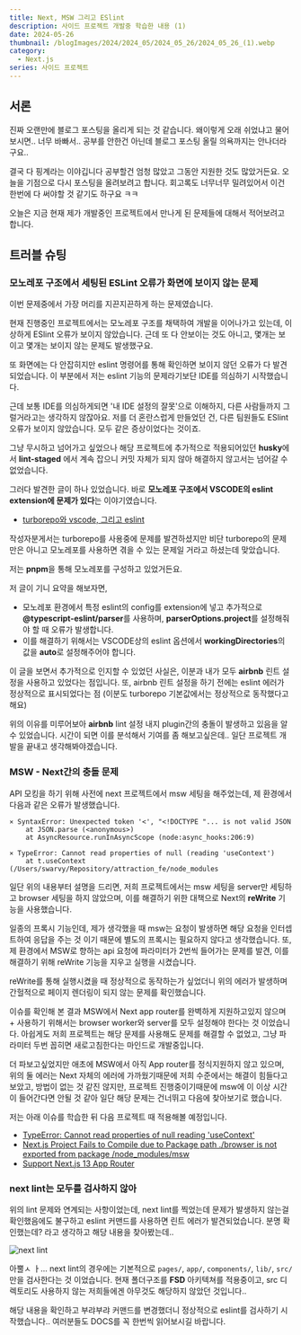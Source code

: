 ```yaml
---
title: Next, MSW 그리고 ESlint
description: 사이드 프로젝트 개발중 학습한 내용 (1)
date: 2024-05-26
thumbnail: /blogImages/2024/2024_05/2024_05_26/2024_05_26_(1).webp
category:
  - Next.js
series: 사이드 프로젝트
---
```


## 서론

진짜 오랜만에 블로그 포스팅을 올리게 되는 것 같습니다. 왜이렇게 오래 쉬었냐고 물어보시면.. 너무 바빠서..
공부를 안한건 아닌데 블로그 포스팅 올릴 의욕까지는 안나더라구요..

결국 다 핑계라는 이야깁니다 공부할건 엄청 많았고 그동안 지원한 것도 많았거든요.
오늘을 기점으로 다시 포스팅을 올려보려고 합니다. 회고록도 너무너무 밀려있어서 이건 한번에 다 써야할 것 같기도 하구요 ㅋㅋ

오늘은 지금 현재 제가 개발중인 프로젝트에서 만나게 된 문제들에 대해서 적어보려고 합니다.

## 트러블 슈팅

### 모노레포 구조에서 세팅된 ESLint 오류가 화면에 보이지 않는 문제

이번 문제중에서 가장 머리를 지끈지끈하게 하는 문제였습니다.

현재 진행중인 프로젝트에서는 모노레포 구조를 채택하여 개발을 이어나가고 있는데, 이상하게 ESlint 오류가 보이지 않았습니다.
근데 또 다 안보이는 것도 아니고, 몇개는 보이고 몇개는 보이지 않는 문제도 발생했구요.

또 화면에는 다 안잡히지만 eslint 명령어를 통해 확인하면 보이지 않던 오류가 다 발견되었습니다.
이 부분에서 저는 eslint 기능의 문제라기보단 IDE를 의심하기 시작했습니다.

근데 보통 IDE를 의심하게되면 '내 IDE 설정의 잘못'으로 이해하지, 다른 사람들까지 그럴거라고는 생각하지 않잖아요.
저를 더 혼란스럽게 만들었던 건, 다른 팀원들도 ESlint 오류가 보이지 않았습니다. 모두 같은 증상이었다는 것이죠.

그냥 무시하고 넘어가고 싶었으나 해당 프로젝트에 추가적으로 적용되어있던 **husky**에서 **lint-staged** 에서 계속 잡으니 커밋 자체가 되지 않아 해결하지 않고서는 넘어갈 수 없었습니다.

그러다 발견한 글이 하나 있었습니다. 바로 **모노레포 구조에서 VSCODE의 eslint extension에 문제가 있다**는 이야기였습니다.

- [turborepo와 vscode, 그리고 eslint](https://velog.io/@soorokim/monorepo%EC%99%80-vscode-%EA%B7%B8%EB%A6%AC%EA%B3%A0-eslint)

작성자분게서는 turborepo를 사용중에 문제를 발견하셨지만 비단 turborepo의 문제만은 아니고 모노레포를 사용하면 겪을 수 있는 문제일 거라고 하셨는데 맞았습니다.

저는 **pnpm**을 통해 모노레포를 구성하고 있었거든요.

저 글이 기니 요약을 해보자면,

- 모노레포 환경에서 특정 eslint의 config를 extension에 넣고 추가적으로 **@typescript-eslint/parser**를 사용하며, **parserOptions.project**를 설정해줘야 할 때 오류가 발생합니다.
- 이를 해결하기 위해서는 VSCODE상의 eslint 옵션에서 **workingDirectories**의 값을 **auto**로 설정해주어야 합니다.

이 글을 보면서 추가적으로 인지할 수 있었던 사실은, 이분과 내가 모두 **airbnb** 린트 설정을 사용하고 있었다는 점입니다.
또, airbnb 린트 설정을 하기 전에는 eslint 에러가 정상적으로 표시되었다는 점 (이분도 turborepo 기본값에서는 정상적으로 동작했다고 해요)

위의 이유를 미루어보아 **airbnb** lint 설정 내지 plugin간의 충돌이 발생하고 있음을 알 수 있었습니다.
시간이 되면 이를 분석해서 기여를 좀 해보고싶은데.. 일단 프로젝트 개발을 끝내고 생각해봐야겠습니다.

### MSW - Next간의 충돌 문제

API 모킹을 하기 위해 사전에 next 프로젝트에서 msw 세팅을 해주었는데, 제 환경에서 다음과 같은 오류가 발생했습니다.

```text
⨯ SyntaxError: Unexpected token '<', "<!DOCTYPE "... is not valid JSON
    at JSON.parse (<anonymous>)
    at AsyncResource.runInAsyncScope (node:async_hooks:206:9)
```

```text
⨯ TypeError: Cannot read properties of null (reading 'useContext')
    at t.useContext (/Users/swarvy/Repository/attraction_fe/node_modules
```

일단 위의 내용부터 설명을 드리면, 저희 프로젝트에서는 msw 세팅을 server만 세팅하고 browser 세팅을 하지 않았으며, 이를 해결하기 위한 대책으로 Next의 **reWrite** 기능을 사용했습니다.

일종의 프록시 기능인데, 제가 생각했을 때 msw는 요청이 발생하면 해당 요청을 인터셉트하여 응답을 주는 것 이기 때문에 별도의 프록시는 필요하지 않다고 생각했습니다.
또, 제 환경에서 MSW로 향하는 api 요청에 파라미터가 2번씩 들어가는 문제를 발견, 이를 해결하기 위해 reWrite 기능을 지우고 실행을 시켰습니다.

reWrite를 통해 실행시켰을 때 정상적으로 동작하는가 싶었더니 위의 에러가 발생하며 간헐적으로 페이지 렌더링이 되지 않는 문제를 확인했습니다.

이슈를 확인해 본 결과 MSW에서 Next app router를 완벽하게 지원하고있지 않으며 + 사용하기 위해서는 browser worker와 server를 모두 설정해야 한다는 것 이었습니다.
아쉽게도 저희 프로젝트는 해당 문제를 사용해도 문제를 해결할 수 없었고, 그냥 파라미터 두번 꼽히면 새로고침한다는 마인드로 개발중입니다.

더 파보고싶었지만 애초에 MSW에서 아직 App router를 정식지원하지 않고 있으며, 위의 둘 에러는 Next 자체의 에러에 가까웠기때문에 저희 수준에서는 해결이 힘들다고 보았고,
방법이 없는 것 같진 않지만, 프로젝트 진행중이기때문에 msw에 이 이상 시간이 들어간다면 안될 것 같아 일단 해당 문제는 건너뛰고 다음에 찾아보기로 했습니다.

저는 아래 이슈를 학습한 뒤 다음 프로젝트 때 적용해볼 예정입니다.

- [TypeError: Cannot read properties of null reading 'useContext'](https://github.com/vercel/next.js/discussions/43577)
- [Next.js Project Fails to Compile due to Package path ./browser is not exported from package /node_modules/msw](https://github.com/mswjs/msw/issues/1801)
- [Support Next.js 13 App Router](https://github.com/mswjs/msw/issues/1644)

### next lint는 모두를 검사하지 않아

위의 lint 문제와 연계되는 사항이었는데, next lint를 찍었는데 문제가 발생하지 않는걸 확인했음에도 불구하고 eslint 커맨드를 사용하면 린트 에러가 발견되었습니다.
분명 확인했는데? 라고 생각하고 해당 내용을 찾아봤는데..

![next lint](</blogImages/2024/2024_05/2024_05_26/2024_05_26_(2).webp>)

아뿔ㅅ ㅏ... next lint의 경우에는 기본적으로 `pages/`, `app/`, `components/`, `lib/`, `src/` 만을 검사한다는 것 이었습니다.
현재 폴더구조를 **FSD** 아키텍쳐를 적용중이고, src 디렉토리도 사용하지 않는 저희들에겐 아무것도 해당하지 않았던 것입니다..

해당 내용을 확인하고 부랴부랴 커맨드를 변경했더니 정상적으로 eslint를 검사하기 시작했습니다.. 여러분들도 DOCS를 꼭 한번씩 읽어보시길 바랍니다.
